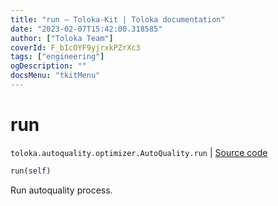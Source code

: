 ```yaml
---
title: "run — Toloka-Kit | Toloka documentation"
date: "2023-02-07T15:42:00.318585"
author: ["Toloka Team"]
coverId: F_bIcOYF9yjrxkPZrXc3
tags: ["engineering"]
ogDescription: ""
docsMenu: "tkitMenu"
---
```


# run
`toloka.autoquality.optimizer.AutoQuality.run` | [Source code](https://github.com/Toloka/toloka-kit/blob/v1.1.3/src/autoquality/optimizer.py#L310)

```python
run(self)
```

Run autoquality process.